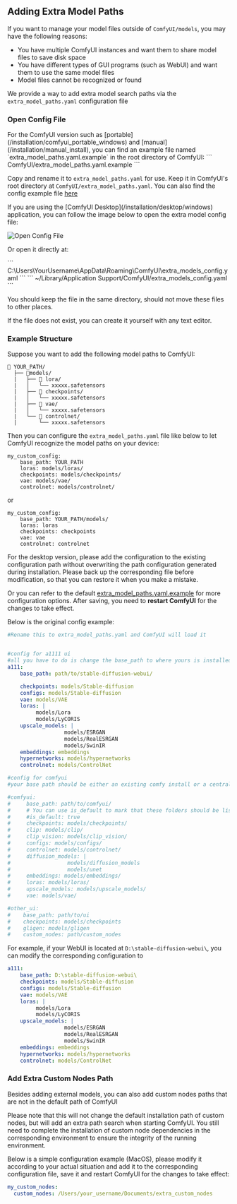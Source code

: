 ## Adding Extra Model Paths

If you want to manage your model files outside of `ComfyUI/models`, you may have the following reasons:

- You have multiple ComfyUI instances and want them to share model files to save disk space
- You have different types of GUI programs (such as WebUI) and want them to use the same model files
- Model files cannot be recognized or found

We provide a way to add extra model search paths via the `extra_model_paths.yaml` configuration file

### Open Config File

<Tabs>
  <Tab title="Portable/Manual Install">
  For the ComfyUI version such as [portable](/installation/comfyui_portable_windows) and [manual](/installation/manual_install), you can find an example file named `extra_model_paths.yaml.example` in the root directory of ComfyUI:
  ```
  ComfyUI/extra_model_paths.yaml.example
  ```

  Copy and rename it to `extra_model_paths.yaml` for use. Keep it in ComfyUI's root directory at `ComfyUI/extra_model_paths.yaml`.
  You can also find the config example file [here](https://github.com/comfyanonymous/ComfyUI/blob/master/extra_model_paths.yaml.example)
  
  </Tab>
  <Tab title="ComfyUI Desktop">
  If you are using the [ComfyUI Desktop](/installation/desktop/windows) application, you can follow the image below to open the extra model config file:

  ![Open Config File](/images/desktop/extra_model_paths.jpg)

  Or open it directly at:

  <Tabs>
    <Tab title="Windows">
      ```
      C:\Users\YourUsername\AppData\Roaming\ComfyUI\extra_models_config.yaml
      ```
    </Tab>
    <Tab title="macOS">
      ```
      ~/Library/Application Support/ComfyUI/extra_models_config.yaml
      ```
    </Tab>
  </Tabs>

  You should keep the file in the same directory, should not move these files to other places.
  </Tab>
</Tabs>

If the file does not exist, you can create it yourself with any text editor.

### Example Structure

Suppose you want to add the following model paths to ComfyUI:

```
📁 YOUR_PATH/
  ├── 📁models/
  |   ├── 📁 lora/
  |   │   └── xxxxx.safetensors
  |   ├── 📁 checkpoints/
  |   │   └── xxxxx.safetensors
  |   ├── 📁 vae/
  |   │   └── xxxxx.safetensors
  |   └── 📁 controlnet/
  |       └── xxxxx.safetensors
```

Then you can configure the `extra_model_paths.yaml` file like below to let ComfyUI recognize the model paths on your device:

```
my_custom_config:
    base_path: YOUR_PATH
    loras: models/loras/
    checkpoints: models/checkpoints/
    vae: models/vae/
    controlnet: models/controlnet/
```
or

```
my_custom_config:
    base_path: YOUR_PATH/models/
    loras: loras
    checkpoints: checkpoints
    vae: vae
    controlnet: controlnet
```

<Warning>
  For the desktop version, please add the configuration to the existing configuration path without overwriting the path configuration generated during installation. Please back up the corresponding file before modification, so that you can restore it when you make a mistake.
</Warning>

Or you can refer to the default [extra_model_paths.yaml.example](https://github.com/comfyanonymous/ComfyUI/blob/master/extra_model_paths.yaml.example) for more configuration options. After saving, you need to **restart ComfyUI** for the changes to take effect.

Below is the original config example:

```yaml
#Rename this to extra_model_paths.yaml and ComfyUI will load it


#config for a1111 ui
#all you have to do is change the base_path to where yours is installed
a111:
    base_path: path/to/stable-diffusion-webui/

    checkpoints: models/Stable-diffusion
    configs: models/Stable-diffusion
    vae: models/VAE
    loras: |
         models/Lora
         models/LyCORIS
    upscale_models: |
                  models/ESRGAN
                  models/RealESRGAN
                  models/SwinIR
    embeddings: embeddings
    hypernetworks: models/hypernetworks
    controlnet: models/ControlNet

#config for comfyui
#your base path should be either an existing comfy install or a central folder where you store all of your models, loras, etc.

#comfyui:
#     base_path: path/to/comfyui/
#     # You can use is_default to mark that these folders should be listed first, and used as the default dirs for eg downloads
#     #is_default: true
#     checkpoints: models/checkpoints/
#     clip: models/clip/
#     clip_vision: models/clip_vision/
#     configs: models/configs/
#     controlnet: models/controlnet/
#     diffusion_models: |
#                  models/diffusion_models
#                  models/unet
#     embeddings: models/embeddings/
#     loras: models/loras/
#     upscale_models: models/upscale_models/
#     vae: models/vae/

#other_ui:
#    base_path: path/to/ui
#    checkpoints: models/checkpoints
#    gligen: models/gligen
#    custom_nodes: path/custom_nodes

```

For example, if your WebUI is located at `D:\stable-diffusion-webui\`, you can modify the corresponding configuration to
```yaml
a111:
    base_path: D:\stable-diffusion-webui\
    checkpoints: models/Stable-diffusion
    configs: models/Stable-diffusion
    vae: models/VAE
    loras: |
         models/Lora
         models/LyCORIS
    upscale_models: |
                  models/ESRGAN
                  models/RealESRGAN
                  models/SwinIR
    embeddings: embeddings
    hypernetworks: models/hypernetworks
    controlnet: models/ControlNet
```

### Add Extra Custom Nodes Path

Besides adding external models, you can also add custom nodes paths that are not in the default path of ComfyUI

<Tip>
  Please note that this will not change the default installation path of custom nodes, but will add an extra path search when starting ComfyUI. You still need to complete the installation of custom node dependencies in the corresponding environment to ensure the integrity of the running environment.
</Tip>

Below is a simple configuration example (MacOS), please modify it according to your actual situation and add it to the corresponding configuration file, save it and restart ComfyUI for the changes to take effect:

```yaml
my_custom_nodes:
  custom_nodes: /Users/your_username/Documents/extra_custom_nodes
```